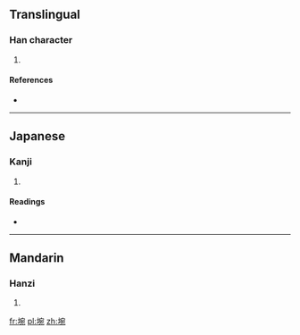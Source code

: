 ==Translingual==

===Han character===
{{Han char|rn=32|rad=土|as=08|sn=11|four=|canj=土十弓山 (GJNU)}}

# {{defn|Han|sort=土08}}

====References====
* {{Han ref|kx=0230.310|dkj=05171|dj=0466.360|hdz=10458.050|uh=57E6|ud=22502}}

----

==Japanese==

===Kanji===
{{ja-kanji|grade=|rs=土08}}

# {{defn|Japanese|sort=土08}}

====Readings====
* {{ja-readings|on=[[わん]] (wan)|kun=}}

----

==Mandarin==

===Hanzi===
{{cmn-hanzi|pin=[[wǎn]] ([[wan3]])|wg=wan<sup>3</sup>}}

# {{defn|Mandarin|sort=土08}}

[[fr:埦]]
[[pl:埦]]
[[zh:埦]]